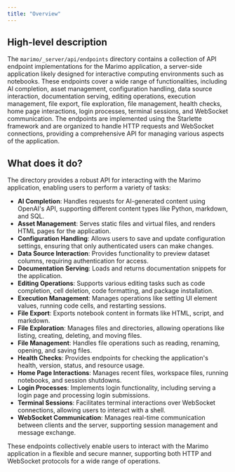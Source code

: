 ```yaml
---
title: "Overview"
---
```


## High-level description

The `marimo/_server/api/endpoints` directory contains a collection of API endpoint implementations for the Marimo application, a server-side application likely designed for interactive computing environments such as notebooks. These endpoints cover a wide range of functionalities, including AI completion, asset management, configuration handling, data source interaction, documentation serving, editing operations, execution management, file export, file exploration, file management, health checks, home page interactions, login processes, terminal sessions, and WebSocket communication. The endpoints are implemented using the Starlette framework and are organized to handle HTTP requests and WebSocket connections, providing a comprehensive API for managing various aspects of the application.

## What does it do?

The directory provides a robust API for interacting with the Marimo application, enabling users to perform a variety of tasks:

- **AI Completion**: Handles requests for AI-generated content using OpenAI's API, supporting different content types like Python, markdown, and SQL.
- **Asset Management**: Serves static files and virtual files, and renders HTML pages for the application.
- **Configuration Handling**: Allows users to save and update configuration settings, ensuring that only authenticated users can make changes.
- **Data Source Interaction**: Provides functionality to preview dataset columns, requiring authentication for access.
- **Documentation Serving**: Loads and returns documentation snippets for the application.
- **Editing Operations**: Supports various editing tasks such as code completion, cell deletion, code formatting, and package installation.
- **Execution Management**: Manages operations like setting UI element values, running code cells, and restarting sessions.
- **File Export**: Exports notebook content in formats like HTML, script, and markdown.
- **File Exploration**: Manages files and directories, allowing operations like listing, creating, deleting, and moving files.
- **File Management**: Handles file operations such as reading, renaming, opening, and saving files.
- **Health Checks**: Provides endpoints for checking the application's health, version, status, and resource usage.
- **Home Page Interactions**: Manages recent files, workspace files, running notebooks, and session shutdowns.
- **Login Processes**: Implements login functionality, including serving a login page and processing login submissions.
- **Terminal Sessions**: Facilitates terminal interactions over WebSocket connections, allowing users to interact with a shell.
- **WebSocket Communication**: Manages real-time communication between clients and the server, supporting session management and message exchange.

These endpoints collectively enable users to interact with the Marimo application in a flexible and secure manner, supporting both HTTP and WebSocket protocols for a wide range of operations.